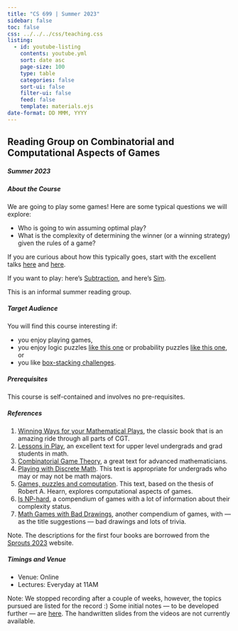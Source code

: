 ```yaml
---
title: "CS 699 | Summer 2023"
sidebar: false
toc: false
css: ../../../css/teaching.css
listing:
  - id: youtube-listing
    contents: youtube.yml
    sort: date asc
    page-size: 100
    type: table
    categories: false
    sort-ui: false
    filter-ui: false
    feed: false
    template: materials.ejs
date-format: DD MMM, YYYY
---
```



:::{.column-body-outset}

## Reading Group on Combinatorial and Computational Aspects of Games

##### Summer 2023

:::{.callout-note collapse="true" icon="false"}

##### About the Course

We are going to play some games! Here are some typical questions we will explore:

- Who is going to win assuming optimal play?
- What is the complexity of determining the winner (or a winning strategy) given the rules of a game?

If you are curious about how this typically goes, start with the excellent talks [here](https://www.youtube.com/watch?v=846A4rgO_os) and [here](https://www.youtube.com/watch?v=gxIz1hYgzoM).

If you want to play: here's [Subtraction](https://subtraction.netlify.app/), and here's [Sim](https://gameofsim.neeldhara.repl.co). 

This is an informal summer reading group.

:::
:::{.callout-note collapse="true" icon="false"}

##### Target Audience
You will find this course interesting if:

- you enjoy playing games,
- you enjoy logic puzzles [like this one](https://www.youtube.com/watch?v=LKvjIsyYng8) or probability puzzles [like this one](https://www.youtube.com/watch?v=6_yU9eJ0NxA), or
- you like [box-stacking challenges](https://en.wikipedia.org/wiki/Instant_Insanity).

:::

:::{.callout-tip collapse="true" icon="false"}

##### Prerequisites
This course is self-contained and involves no pre-requisites.
:::

:::{.callout-tip collapse="true" icon="false"}

##### References

1. [Winning Ways for your Mathematical Plays](https://en.wikipedia.org/wiki/Winning_Ways_for_Your_Mathematical_Plays), the classic book that is an amazing ride through all parts of CGT.
2. [Lessons in Play](http://www.cs.otago.ac.nz/lessonsinplay/), an excellent text for upper level undergrads and grad students in math.
3. [Combinatorial Game Theory](https://www.ams.org/books/gsm/146/), a great text for advanced mathematicians.
4. [Playing with Discrete Math](http://kyleburke.info/CGTBook.php). This text is appropriate for undergrads who may or may not be math majors.
5. [Games, puzzles and computation](https://www.amazon.in/Games-Puzzles-Computation-Robert-Hearn/dp/1568813228). This text, based on the thesis of Robert A. Hearn, explores computational aspects of games.
6. [Is NP-hard](https://www.isnphard.com/), a compendium of games with a lot of information about their complexity status.
7. [Math Games with Bad Drawings](https://www.amazon.com/Math-Games-Bad-Drawings-Games-ebook/dp/B09BN43BP4), another compendium of games, with --- as the title suggestions --- bad drawings and lots of trivia.

Note. The descriptions for the first four books are borrowed from the [Sprouts 2023](http://kyleburke.info/sprouts/sprouts2023/) website.

:::
:::{.callout-caution collapse="true" icon="false"}

##### Timings and Venue

- Venue: Online
- Lectures: Everyday at 11AM

:::

<!-- :::{.callout-important collapse="true" icon="false"}

##### Evaluation policy
- Develop your own game and demonstrate a non-trivial analysis X 1 = 15 points
- Develop new results about the complexity of an existing game = 15 points
- Implement a known game in as an interactive JS application X 3 = 30 points
- Three take-home exams = 45 points
- Total capped at 100.

The use of assistance from tools like chatGPT or similar is permitted for the development of the interactive experiences.
:::

:::{.callout-important collapse="true" icon="false"}

##### Register

- For IITGN students, (pre-)register through IMS as usual. 
- Otherwise, please send me an email.

::: -->

Note: We stopped recording after a couple of weeks, however, the topics pursued are listed for the record :) Some initial notes --- to be developed further --- are [here](../../../../materials/games/impartial-games/game-trees/). The handwritten slides from the videos are not currently available.

::: {#youtube-listing}
:::

:::
